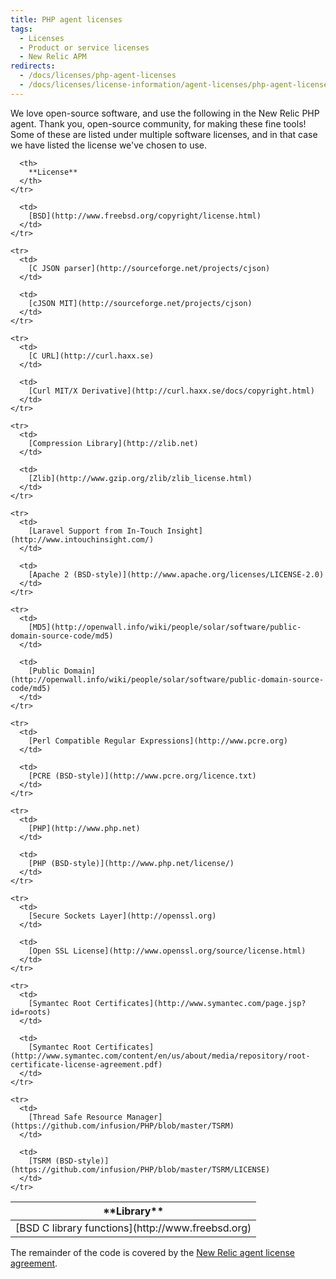 ```yaml
---
title: PHP agent licenses
tags:
  - Licenses
  - Product or service licenses
  - New Relic APM
redirects:
  - /docs/licenses/php-agent-licenses
  - /docs/licenses/license-information/agent-licenses/php-agent-licenses
---
```


We love open-source software, and use the following in the New Relic PHP agent. Thank you, open-source community, for making these fine tools! Some of these are listed under multiple software licenses, and in that case we have listed the license we've chosen to use.

<Table>
  <thead>
    <tr>
      <th width={250}>
        **Library**
      </th>

      <th>
        **License**
      </th>
    </tr>
  </thead>

  <tbody>
    <tr>
      <td>
        [BSD C library functions](http://www.freebsd.org)
      </td>

      <td>
        [BSD](http://www.freebsd.org/copyright/license.html)
      </td>
    </tr>

    <tr>
      <td>
        [C JSON parser](http://sourceforge.net/projects/cjson)
      </td>

      <td>
        [cJSON MIT](http://sourceforge.net/projects/cjson)
      </td>
    </tr>

    <tr>
      <td>
        [C URL](http://curl.haxx.se)
      </td>

      <td>
        [Curl MIT/X Derivative](http://curl.haxx.se/docs/copyright.html)
      </td>
    </tr>

    <tr>
      <td>
        [Compression Library](http://zlib.net)
      </td>

      <td>
        [Zlib](http://www.gzip.org/zlib/zlib_license.html)
      </td>
    </tr>

    <tr>
      <td>
        [Laravel Support from In-Touch Insight](http://www.intouchinsight.com/)
      </td>

      <td>
        [Apache 2 (BSD-style)](http://www.apache.org/licenses/LICENSE-2.0)
      </td>
    </tr>

    <tr>
      <td>
        [MD5](http://openwall.info/wiki/people/solar/software/public-domain-source-code/md5)
      </td>

      <td>
        [Public Domain](http://openwall.info/wiki/people/solar/software/public-domain-source-code/md5)
      </td>
    </tr>

    <tr>
      <td>
        [Perl Compatible Regular Expressions](http://www.pcre.org)
      </td>

      <td>
        [PCRE (BSD-style)](http://www.pcre.org/licence.txt)
      </td>
    </tr>

    <tr>
      <td>
        [PHP](http://www.php.net)
      </td>

      <td>
        [PHP (BSD-style)](http://www.php.net/license/)
      </td>
    </tr>

    <tr>
      <td>
        [Secure Sockets Layer](http://openssl.org)
      </td>

      <td>
        [Open SSL License](http://www.openssl.org/source/license.html)
      </td>
    </tr>

    <tr>
      <td>
        [Symantec Root Certificates](http://www.symantec.com/page.jsp?id=roots)
      </td>

      <td>
        [Symantec Root Certificates](http://www.symantec.com/content/en/us/about/media/repository/root-certificate-license-agreement.pdf)
      </td>
    </tr>

    <tr>
      <td>
        [Thread Safe Resource Manager](https://github.com/infusion/PHP/blob/master/TSRM)
      </td>

      <td>
        [TSRM (BSD-style)](https://github.com/infusion/PHP/blob/master/TSRM/LICENSE)
      </td>
    </tr>
  </tbody>
</Table>

The remainder of the code is covered by the [New Relic agent license agreement](/docs/licenses/license-information/other-licenses/new-relic-agent-license).
